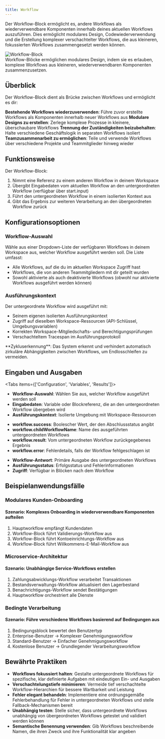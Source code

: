 ```yaml
---
title: Workflow
---
```



Der Workflow-Block ermöglicht es, andere Workflows als wiederverwendbare Komponenten innerhalb deines aktuellen Workflows auszuführen. Dies ermöglicht modulares Design, Codewiederverwendung und die Erstellung komplexer verschachtelter Workflows, die aus kleineren, fokussierten Workflows zusammengesetzt werden können.

<div className="flex justify-center my-6">
  <Image
    src="/static/blocks/workflow.png"
    alt="Workflow-Block"
    width={400}
    height={280}
    className="rounded-xl border border-border shadow-sm"
  />
</div>

<Callout type="info">
  Workflow-Blöcke ermöglichen modulares Design, indem sie es erlauben, komplexe Workflows aus kleineren, wiederverwendbaren Komponenten zusammenzusetzen.
</Callout>

## Überblick

Der Workflow-Block dient als Brücke zwischen Workflows und ermöglicht es dir:

<Steps>
  <Step>
    <strong>Bestehende Workflows wiederzuverwenden</strong>: Führe zuvor erstellte Workflows als Komponenten innerhalb neuer Workflows aus
  </Step>
  <Step>
    <strong>Modulare Designs zu erstellen</strong>: Zerlege komplexe Prozesse in kleinere, überschaubare Workflows
  </Step>
  <Step>
    <strong>Trennung der Zuständigkeiten beizubehalten</strong>: Halte verschiedene Geschäftslogik in separaten Workflows isoliert
  </Step>
  <Step>
    <strong>Teamzusammenarbeit zu ermöglichen</strong>: Teile und verwende Workflows über verschiedene Projekte und Teammitglieder hinweg wieder
  </Step>
</Steps>

## Funktionsweise

Der Workflow-Block:

1. Nimmt eine Referenz zu einem anderen Workflow in deinem Workspace
2. Übergibt Eingabedaten vom aktuellen Workflow an den untergeordneten Workflow (verfügbar über start.input)
3. Führt den untergeordneten Workflow in einem isolierten Kontext aus
4. Gibt das Ergebnis zur weiteren Verarbeitung an den übergeordneten Workflow zurück

## Konfigurationsoptionen

### Workflow-Auswahl

Wähle aus einer Dropdown-Liste der verfügbaren Workflows in deinem Workspace aus, welcher Workflow ausgeführt werden soll. Die Liste umfasst:

- Alle Workflows, auf die du im aktuellen Workspace Zugriff hast
- Workflows, die von anderen Teammitgliedern mit dir geteilt wurden
- Sowohl aktivierte als auch deaktivierte Workflows (obwohl nur aktivierte Workflows ausgeführt werden können)

### Ausführungskontext

Der untergeordnete Workflow wird ausgeführt mit:

- Seinem eigenen isolierten Ausführungskontext
- Zugriff auf dieselben Workspace-Ressourcen (API-Schlüssel, Umgebungsvariablen)
- Korrekten Workspace-Mitgliedschafts- und Berechtigungsprüfungen
- Verschachteltem Tracespan im Ausführungsprotokoll

<Callout type="warning">
  **Zykluserkennung**: Das System erkennt und verhindert automatisch zirkuläre Abhängigkeiten zwischen Workflows, um Endlosschleifen zu vermeiden.
</Callout>

## Eingaben und Ausgaben

<Tabs items={['Configuration', 'Variables', 'Results']}>
  <Tab>
    <ul className="list-disc space-y-2 pl-6">
      <li>
        <strong>Workflow-Auswahl</strong>: Wählen Sie aus, welcher Workflow ausgeführt werden soll
      </li>
      <li>
        <strong>Eingabedaten</strong>: Variable oder Blockreferenz, die an den untergeordneten Workflow übergeben wird
      </li>
      <li>
        <strong>Ausführungskontext</strong>: Isolierte Umgebung mit Workspace-Ressourcen
      </li>
    </ul>
  </Tab>
  <Tab>
    <ul className="list-disc space-y-2 pl-6">
      <li>
        <strong>workflow.success</strong>: Boolescher Wert, der den Abschlussstatus angibt
      </li>
      <li>
        <strong>workflow.childWorkflowName</strong>: Name des ausgeführten untergeordneten Workflows
      </li>
      <li>
        <strong>workflow.result</strong>: Vom untergeordneten Workflow zurückgegebenes Ergebnis
      </li>
      <li>
        <strong>workflow.error</strong>: Fehlerdetails, falls der Workflow fehlgeschlagen ist
      </li>
    </ul>
  </Tab>
  <Tab>
    <ul className="list-disc space-y-2 pl-6">
      <li>
        <strong>Workflow-Antwort</strong>: Primäre Ausgabe des untergeordneten Workflows
      </li>
      <li>
        <strong>Ausführungsstatus</strong>: Erfolgsstatus und Fehlerinformationen
      </li>
      <li>
        <strong>Zugriff</strong>: Verfügbar in Blöcken nach dem Workflow
      </li>
    </ul>
  </Tab>
</Tabs>

## Beispielanwendungsfälle

### Modulares Kunden-Onboarding

<div className="mb-4 rounded-md border p-4">
  <h4 className="font-medium">Szenario: Komplexes Onboarding in wiederverwendbare Komponenten aufteilen</h4>
  <ol className="list-decimal pl-5 text-sm">
    <li>Hauptworkflow empfängt Kundendaten</li>
    <li>Workflow-Block führt Validierungs-Workflow aus</li>
    <li>Workflow-Block führt Kontoeinrichtungs-Workflow aus</li>
    <li>Workflow-Block führt Willkommens-E-Mail-Workflow aus</li>
  </ol>
</div>

### Microservice-Architektur

<div className="mb-4 rounded-md border p-4">
  <h4 className="font-medium">Szenario: Unabhängige Service-Workflows erstellen</h4>
  <ol className="list-decimal pl-5 text-sm">
    <li>Zahlungsabwicklungs-Workflow verarbeitet Transaktionen</li>
    <li>Bestandsverwaltungs-Workflow aktualisiert den Lagerbestand</li>
    <li>Benachrichtigungs-Workflow sendet Bestätigungen</li>
    <li>Hauptworkflow orchestriert alle Dienste</li>
  </ol>
</div>

### Bedingte Verarbeitung

<div className="mb-4 rounded-md border p-4">
  <h4 className="font-medium">Szenario: Führe verschiedene Workflows basierend auf Bedingungen aus</h4>
  <ol className="list-decimal pl-5 text-sm">
    <li>Bedingungsblock bewertet den Benutzertyp</li>
    <li>Enterprise-Benutzer → Komplexer Genehmigungsworkflow</li>
    <li>Standard-Benutzer → Einfacher Genehmigungsworkflow</li>
    <li>Kostenlose Benutzer → Grundlegender Verarbeitungsworkflow</li>
  </ol>
</div>

## Bewährte Praktiken

- **Workflows fokussiert halten**: Gestalte untergeordnete Workflows für spezifische, klar definierte Aufgaben mit eindeutigen Ein- und Ausgaben
- **Verschachtelungstiefe minimieren**: Vermeide tief verschachtelte Workflow-Hierarchien für bessere Wartbarkeit und Leistung
- **Fehler elegant behandeln**: Implementiere eine ordnungsgemäße Fehlerbehandlung für Fehler in untergeordneten Workflows und stelle Fallback-Mechanismen bereit
- **Unabhängig testen**: Stelle sicher, dass untergeordnete Workflows unabhängig von übergeordneten Workflows getestet und validiert werden können
- **Semantische Benennung verwenden**: Gib Workflows beschreibende Namen, die ihren Zweck und ihre Funktionalität klar angeben
